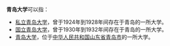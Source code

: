 {{消歧义|Q|cat=四字教育机构消歧义}}
'''青岛大学'''可以指：
*[[私立青岛大学|私立青岛大学]]，曾于1924年到1928年间存在于青岛的一所大学。
*[[国立青岛大学|国立青岛大学]]，曾于1930年到1932年间存在于青岛的一所大学。
*[[青岛大学|青岛大学]]，位于[[中华人民共和国|中华人民共和国]][[山东省|山东省]][[青岛市|青岛市]]的一所大学。